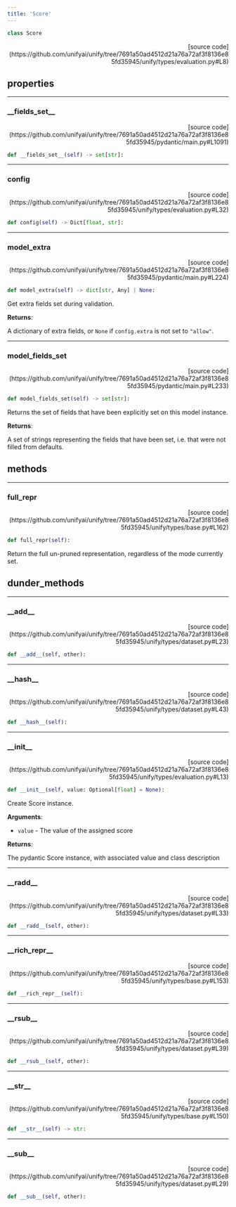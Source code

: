 ```yaml
---
title: 'Score'
---
```


```python
class Score
```

<p align="right">[source code](https://github.com/unifyai/unify/tree/7691a50ad4512d21a76a72af3f8136e85fd35945/unify/types/evaluation.py#L8)</p>



## properties

---

### \_\_fields\_set\_\_

<p align="right">[source code](https://github.com/unifyai/unify/tree/7691a50ad4512d21a76a72af3f8136e85fd35945/pydantic/main.py#L1091)</p>

```python
def __fields_set__(self) -> set[str]:
```



---

### config

<p align="right">[source code](https://github.com/unifyai/unify/tree/7691a50ad4512d21a76a72af3f8136e85fd35945/unify/types/evaluation.py#L32)</p>

```python
def config(self) -> Dict[float, str]:
```



---

### model\_extra

<p align="right">[source code](https://github.com/unifyai/unify/tree/7691a50ad4512d21a76a72af3f8136e85fd35945/pydantic/main.py#L224)</p>

```python
def model_extra(self) -> dict[str, Any] | None:
```

Get extra fields set during validation.

**Returns**:

A dictionary of extra fields, or `None` if `config.extra` is not set to `"allow"`.

---

### model\_fields\_set

<p align="right">[source code](https://github.com/unifyai/unify/tree/7691a50ad4512d21a76a72af3f8136e85fd35945/pydantic/main.py#L233)</p>

```python
def model_fields_set(self) -> set[str]:
```

Returns the set of fields that have been explicitly set on this model instance.

**Returns**:

A set of strings representing the fields that have been set,
i.e. that were not filled from defaults.

## methods

---

### full\_repr

<p align="right">[source code](https://github.com/unifyai/unify/tree/7691a50ad4512d21a76a72af3f8136e85fd35945/unify/types/base.py#L162)</p>

```python
def full_repr(self):
```

Return the full un-pruned representation, regardless of the mode currently set.

## dunder_methods

---

### \_\_add\_\_

<p align="right">[source code](https://github.com/unifyai/unify/tree/7691a50ad4512d21a76a72af3f8136e85fd35945/unify/types/dataset.py#L23)</p>

```python
def __add__(self, other):
```



---

### \_\_hash\_\_

<p align="right">[source code](https://github.com/unifyai/unify/tree/7691a50ad4512d21a76a72af3f8136e85fd35945/unify/types/dataset.py#L43)</p>

```python
def __hash__(self):
```



---

### \_\_init\_\_

<p align="right">[source code](https://github.com/unifyai/unify/tree/7691a50ad4512d21a76a72af3f8136e85fd35945/unify/types/evaluation.py#L13)</p>

```python
def __init__(self, value: Optional[float] = None):
```

Create Score instance.

**Arguments**:

- `value` - The value of the assigned score



**Returns**:

The pydantic Score instance, with associated value and class description

---

### \_\_radd\_\_

<p align="right">[source code](https://github.com/unifyai/unify/tree/7691a50ad4512d21a76a72af3f8136e85fd35945/unify/types/dataset.py#L33)</p>

```python
def __radd__(self, other):
```



---

### \_\_rich\_repr\_\_

<p align="right">[source code](https://github.com/unifyai/unify/tree/7691a50ad4512d21a76a72af3f8136e85fd35945/unify/types/base.py#L153)</p>

```python
def __rich_repr__(self):
```



---

### \_\_rsub\_\_

<p align="right">[source code](https://github.com/unifyai/unify/tree/7691a50ad4512d21a76a72af3f8136e85fd35945/unify/types/dataset.py#L39)</p>

```python
def __rsub__(self, other):
```



---

### \_\_str\_\_

<p align="right">[source code](https://github.com/unifyai/unify/tree/7691a50ad4512d21a76a72af3f8136e85fd35945/unify/types/base.py#L150)</p>

```python
def __str__(self) -> str:
```



---

### \_\_sub\_\_

<p align="right">[source code](https://github.com/unifyai/unify/tree/7691a50ad4512d21a76a72af3f8136e85fd35945/unify/types/dataset.py#L29)</p>

```python
def __sub__(self, other):
```

